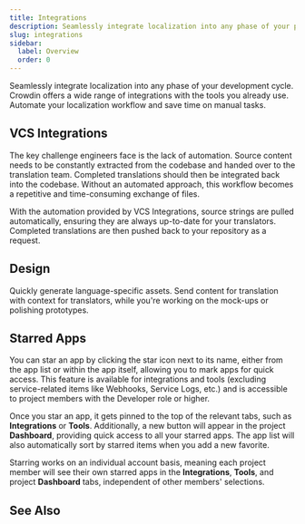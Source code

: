 ```yaml
---
title: Integrations
description: Seamlessly integrate localization into any phase of your product
slug: integrations
sidebar:
  label: Overview
  order: 0
---
```



Seamlessly integrate localization into any phase of your development cycle. Crowdin offers a wide range of integrations with the tools you already use. Automate your localization workflow and save time on manual tasks.

<LinkCard
  title="Crowdin Store"
  description="Explore 600+ integrations to streamline your localization process."
  href="https://store.crowdin.com/"
  target="_blank"
/>

## VCS Integrations

The key challenge engineers face is the lack of automation. Source content needs to be constantly extracted from the codebase and handed over to the translation team. Completed translations should then be integrated back into the codebase. Without an automated approach, this workflow becomes a repetitive and time-consuming exchange of files.

With the automation provided by VCS Integrations, source strings are pulled automatically, ensuring they are always up-to-date for your translators. Completed translations are then pushed back to your repository as a request.

<CardGrid>
  <LinkCard
    title="GitHub"
    href="/github-integration/"
  />
  <LinkCard
    title="GitLab"
    href="/gitlab-integration/"
  />
  <LinkCard
    title="Bitbucket"
    href="/bitbucket-integration/"
  />
  <LinkCard
    title="Azure Repos"
    href="/azure-repos-integration/"
  />
</CardGrid>

## Design

Quickly generate language-specific assets. Send content for translation with context for translators, while you're working on the mock-ups or polishing prototypes.

<CardGrid>
  <LinkCard
    title="Figma"
    href="/figma-plugin/"
  />
  <LinkCard
    title="Sketch"
    href="/sketch-plugin/"
  />
  <LinkCard
    title="Adobe XD"
    href="/adobe-xd-plugin/"
  />
  <LinkCard
    title="More"
    href="https://store.crowdin.com/categories/design"
    target="_blank"
  />
</CardGrid>

## Starred Apps

You can star an app by clicking the star icon next to its name, either from the app list or within the app itself, allowing you to mark apps for quick access. This feature is available for integrations and tools (excluding service-related items like Webhooks, Service Logs, etc.) and is accessible to project members with the Developer role or higher.

Once you star an app, it gets pinned to the top of the relevant tabs, such as **Integrations** or **Tools**. Additionally, a new button will appear in the project **Dashboard**, providing quick access to all your starred apps. The app list will also automatically sort by starred items when you add a new favorite.

Starring works on an individual account basis, meaning each project member will see their own starred apps in the **Integrations**, **Tools**, and project **Dashboard** tabs, independent of other members' selections.

## See Also

<CardGrid>
  <LinkCard
    title="Content Delivery"
    href="/content-delivery/"
  />
  <LinkCard
    title="Jira"
    href="/jira-integration/"
  />
  <LinkCard
    title="Google Play"
    href="/google-play-integration/"
  />
  <LinkCard
    title="Slack"
    href="/account-notifications/#slack-integration"
  />
</CardGrid>
